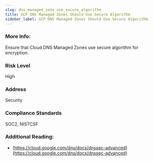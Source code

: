 ```yaml
---
slug: dns_managed_zone_use_secure_algorithm
title: GCP DNS Managed Zones Should Use Secure Algorithm
sidebar_label: GCP DNS Managed Zones Should Use Secure Algorithm
---
```


### More Info:

Ensure that Cloud DNS Managed Zones use secure algorithm for encryption.

### Risk Level

High

### Address

Security

### Compliance Standards

SOC2, NISTCSF

### Additional Reading:

- [https://cloud.google.com/dns/docs/dnssec-advanced](https://cloud.google.com/dns/docs/dnssec-advanced) 

